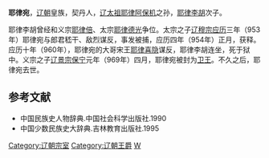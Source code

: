 '''耶律宛'''，[[辽朝|辽朝]]皇族，契丹人，[[辽太祖|辽太祖]][[耶律阿保机|耶律阿保机]]之孙，[[耶律李胡|耶律李胡]]次子。

耶律李胡曾经和义宗[[耶律倍|耶律倍]]、太宗[[耶律德光|耶律德光]]争位。太宗之子[[辽穆宗|辽穆宗]][[应历|应历]]三年（953年）耶律宛与郎君嵇干、敌烈谋反，事发被捕，应历四年（954年）正月，获释。应历十年（960年），耶律宛的大哥宋王[[耶律喜隐|耶律喜隐]]谋反，耶律李胡连坐，死于狱中。义宗之子[[辽景宗|辽景宗]][[保宁|保宁]]元年（969年）四月，耶律宛被封为[[卫王|卫王]]。不久之后，耶律宛去世。

==参考文献==
*中国民族史人物辞典.中国社会科学出版社.1990
*中国少数民族史大辞典.吉林教育出版社.1995
{{DEFAULTSORT:Y}}
[[Category:辽朝宗室|Category:辽朝宗室]]
[[Category:辽朝王爵|Category:辽朝王爵]]
[[Category:耶律氏|W]]